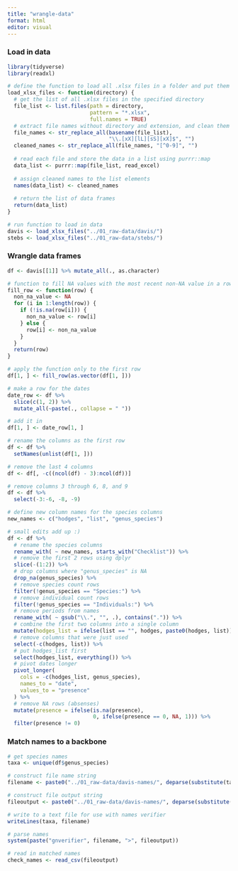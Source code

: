```yaml
---
title: "wrangle-data"
format: html
editor: visual
---
```


### Load in data

```r

library(tidyverse)
library(readxl)

# define the function to load all .xlsx files in a folder and put them in a list
load_xlsx_files <- function(directory) {
  # get the list of all .xlsx files in the specified directory
  file_list <- list.files(path = directory,
                          pattern = "*.xlsx",
                          full.names = TRUE)
  # extract file names without directory and extension, and clean them
  file_names <- str_replace_all(basename(file_list), 
                                "\\.[xX][lL][sS][xX]$", "")
  cleaned_names <- str_replace_all(file_names, "[^0-9]", "")
  
  # read each file and store the data in a list using purrr::map
  data_list <- purrr::map(file_list, read_excel)
  
  # assign cleaned names to the list elements
  names(data_list) <- cleaned_names
  
  # return the list of data frames
  return(data_list)
}

# run function to load in data
davis <- load_xlsx_files("../01_raw-data/davis/")
stebs <- load_xlsx_files("../01_raw-data/stebs/")

```

### Wrangle data frames

```r

df <- davis[[1]] %>% mutate_all(., as.character)

# function to fill NA values with the most recent non-NA value in a row
fill_row <- function(row) {
  non_na_value <- NA
  for (i in 1:length(row)) {
    if (!is.na(row[i])) {
      non_na_value <- row[i]
    } else {
      row[i] <- non_na_value
    }
  }
  return(row)
}

# apply the function only to the first row
df[1, ] <- fill_row(as.vector(df[1, ]))

# make a row for the dates
date_row <- df %>%
  slice(c(1, 2)) %>%
  mutate_all(~paste(., collapse = " "))

# add it in
df[1, ] <- date_row[1, ]

# rename the columns as the first row 
df <- df %>%
  setNames(unlist(df[1, ])) 

# remove the last 4 columns
df <- df[, -c((ncol(df) - 3):ncol(df))]

# remove columns 3 through 6, 8, and 9
df <- df %>%
  select(-3:-6, -8, -9)

# define new column names for the species columns
new_names <- c("hodges", "list", "genus_species")

# small edits add up :)
df <- df %>%
  # rename the species columns
  rename_with( ~ new_names, starts_with("Checklist")) %>%
  # remove the first 2 rows using dplyr
  slice(-(1:2)) %>%
  # drop columns where "genus_species" is NA
  drop_na(genus_species) %>%
  # remove species count rows
  filter(!genus_species == "Species:") %>%
  # remove individual count rows
  filter(!genus_species == "Individuals:") %>%
  # remove periods from names
  rename_with( ~ gsub("\\.", "", .), contains(".")) %>%
  # combine the first two columns into a single column
  mutate(hodges_list = ifelse(list == "", hodges, paste0(hodges, list))) %>%
  # remove columns that were just used
  select(-c(hodges, list)) %>%
  # put hodges_list first
  select(hodges_list, everything()) %>%
  # pivot dates longer
  pivot_longer(
    cols = -c(hodges_list, genus_species),
    names_to = "date",
    values_to = "presence"
  ) %>%
  # remove NA rows (absenses)
  mutate(presence = ifelse(is.na(presence), 
                           0, ifelse(presence == 0, NA, 1))) %>%
  filter(presence != 0)


```

### Match names to a backbone

```r

# get species names
taxa <- unique(df$genus_species)

# construct file name string
filename <- paste0("../01_raw-data/davis-names/", deparse(substitute(taxa)), ".txt")

# construct file output string
fileoutput <- paste0("../01_raw-data/davis-names/", deparse(substitute(taxa)), "-output.csv")

# write to a text file for use with names verifier
writeLines(taxa, filename)

# parse names
system(paste("gnverifier", filename, ">", fileoutput))

# read in matched names
check_names <- read_csv(fileoutput)

```
